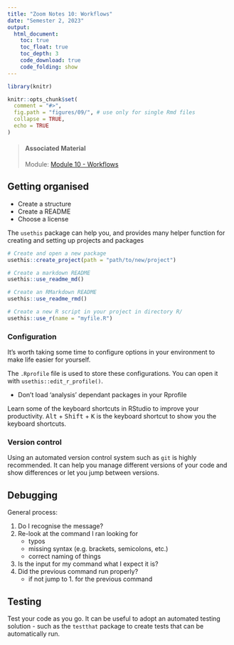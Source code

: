 ```yaml
---
title: "Zoom Notes 10: Workflows"
date: "Semester 2, 2023"
output:
  html_document:
    toc: true
    toc_float: true
    toc_depth: 3
    code_download: true
    code_folding: show
---
```


```r
library(knitr)

knitr::opts_chunk$set(
  comment = "#>",
  fig.path = "figures/09/", # use only for single Rmd files
  collapse = TRUE,
  echo = TRUE
)
```

> #### Associated Material
>
> Module: [Module 10 - Workflows](10-workflows.html)

## Getting organised

- Create a structure
- Create a README
- Choose a license

The `usethis` package can help you, and provides many helper function for creating and setting up projects and packages

```r
# Create and open a new package
usethis::create_project(path = "path/to/new/project")

# Create a markdown README
usethis::use_readme_md()

# Create an RMarkdown README
usethis::use_readme_rmd()

# Create a new R script in your project in directory R/
usethis::use_r(name = "myfile.R")

```

### Configuration

It's worth taking some time to configure options in your environment to make life easier for yourself.

The `.Rprofile` file is used to store these configurations. You can open it with `usethis::edit_r_profile()`.

- Don't load 'analysis' dependant packages in your Rprofile

Learn some of the keyboard shortcuts in RStudio to improve your productivity. <kbd>Alt</kbd> + <kbd>Shift</kbd> + <kbd>K</kbd> is the keyboard shortcut to show you the keyboard shortcuts.

### Version control

Using an automated version control system such as `git` is highly recommended. It can help you manage different versions of your code and show differences or let you jump between versions.

## Debugging

General process:

1. Do I recognise the message?
2. Re-look at the command I ran looking for
    - typos
    - missing syntax (e.g. brackets, semicolons, etc.)
    - correct naming of things
3. Is the input for my command what I expect it is?
4. Did the previous command run properly?
    - if not jump to 1. for the previous command


## Testing

Test your code as you go. It can be useful to adopt an automated testing solution - such as the `testthat` package to create tests that can be automatically run.
